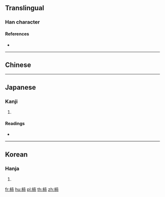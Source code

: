 {{character info/new}}
{{also|柿}}
==Translingual==

===Han character===
{{Han char|rn=75|rad=木|as=05|sn=9|four=|canj=DQLL}}

====References====
* {{Han ref|kx=0517.190|dkj=14595|dj=0905.110|hdz=21178.050|uh=67BE|ud=26558}}

----

==Chinese==
{{zh-see|柿|v}}

----

==Japanese==

===Kanji===
{{ja-kanji|grade=|rs=木05}}

# {{non-gloss definition|Not used in Japan.}}

====Readings====
* {{ja-readings|on=[[し]] (shi)|kun=[[かき]] (kaki)}}

----

==Korean==

===Hanja===
{{ko-hanja|hangeul=시|eumhun=|rv=si|mr=si|y=si}}

# {{defn|lang=ko|sort=木05}}

[[fr:枾]]
[[hu:枾]]
[[pl:枾]]
[[th:枾]]
[[zh:枾]]